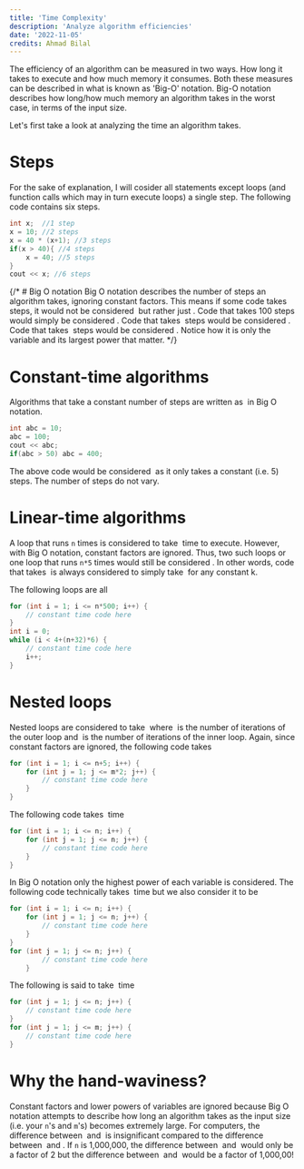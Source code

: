 ```yaml
---
title: 'Time Complexity'
description: 'Analyze algorithm efficiencies'
date: '2022-11-05'
credits: Ahmad Bilal
---
```


The efficiency of an algorithm can be measured in two ways. How long it takes to execute and how much memory it consumes. Both these measures can be described in what is known as 'Big-O' notation. Big-O notation describes how long/how much memory an algorithm takes in the worst case, in terms of the input size. 

Let's first take a look at analyzing the time an algorithm takes.

# Steps
For the sake of explanation, I will cosider all statements except loops (and function calls which may in turn execute loops) a single step. The following code contains six steps.

```cpp
int x;  //1 step
x = 10; //2 steps
x = 40 * (x+1); //3 steps
if(x > 40){ //4 steps
    x = 40; //5 steps
}
cout << x; //6 steps
```

{/* # Big O notation
Big O notation describes the number of steps an algorithm takes, ignoring constant factors. This means if some code takes <Math inline>6*n</Math> steps, it would not be considered <Math inline>O(6n)</Math> but rather just <Math inline>O(n)</Math>. Code that takes 100 steps would simply be considered <Math inline>O(1)</Math>. Code that takes <Math inline>6n^2 + 100</Math> steps would be considered <Math inline>O(n^2)</Math>. Code that takes <Math inline>(n+1)^3 + 4n^2 - 100</Math> steps would be considered <Math inline>O(n^3)</Math>. Notice how it is only the variable and its largest power that matter. */}

# Constant-time algorithms
Algorithms that take a constant number of steps are written as <Math inline>O(1)</Math> in Big O notation.

```cpp
int abc = 10; 
abc = 100; 
cout << abc;
if(abc > 50) abc = 400;
```

The above code would be considered <Math inline>O(1)</Math> as it only takes a constant (i.e. 5) steps. The number of steps do not vary.

# Linear-time algorithms
A loop that runs `n` times is considered to take <Math inline>O(n)</Math> time to execute. However, with Big O notation, constant factors are ignored. Thus, two such loops or one loop that runs `n*5` times would still be considered <Math inline>O(n)</Math>. In other words, code that takes <Math inline>k*O(n)</Math> is always considered to simply take <Math inline>O(n)</Math> for any constant k.

The following loops are all <Math inline>O(n)</Math>

```cpp
for (int i = 1; i <= n*500; i++) {
	// constant time code here
}
int i = 0;
while (i < 4+(n+32)*6) {
	// constant time code here
	i++;
}
```

# Nested loops
Nested loops are considered to take <Math inline>O(nm)</Math> where <Math inline>n</Math> is the number of iterations of the outer loop and <Math inline>m</Math> is the number of iterations of the inner loop. Again, since constant factors are ignored, the following code takes <Math inline>O(nm)</Math>

```cpp
for (int i = 1; i <= n+5; i++) {
	for (int j = 1; j <= m*2; j++) {
		// constant time code here
	}
}
```

The following code takes <Math inline>O(n^2)</Math> time

```cpp
for (int i = 1; i <= n; i++) {
	for (int j = 1; j <= n; j++) {
		// constant time code here
	}
}
```

In Big O notation only the highest power of each variable is considered. The following code technically takes <Math inline>O(n + n^2)</Math> time but we also consider it to be <Math inline>O(n)</Math>

```cpp
for (int i = 1; i <= n; i++) {
	for (int j = 1; j <= n; j++) {
		// constant time code here
	}
}
for (int j = 1; j <= n; j++) {
		// constant time code here
	}
```

The following is said to take <Math inline>O(n + m)</Math> time
```cpp
for (int j = 1; j <= n; j++) {
    // constant time code here
}
for (int j = 1; j <= m; j++) {
    // constant time code here
}
```


# Why the hand-waviness?
Constant factors and lower powers of variables are ignored because Big O notation attempts to describe how long an algorithm takes as the input size (i.e. your `n`'s and `m`'s) becomes extremely large. For computers, the difference between <Math inline>O(n^2)</Math> and <Math inline>2 * O(n^2)</Math> is insignificant compared to the difference between <Math inline>O(n^2)</Math> and <Math inline>O(n)</Math>. If `n` is 1,000,000, the difference between <Math inline>O(n^2)</Math> and <Math inline>2 * O(n^2)</Math> would only be a factor of 2 but the difference between <Math inline>O(n^2)</Math> and <Math inline>O(n)</Math> would be a factor of 1,000,00!